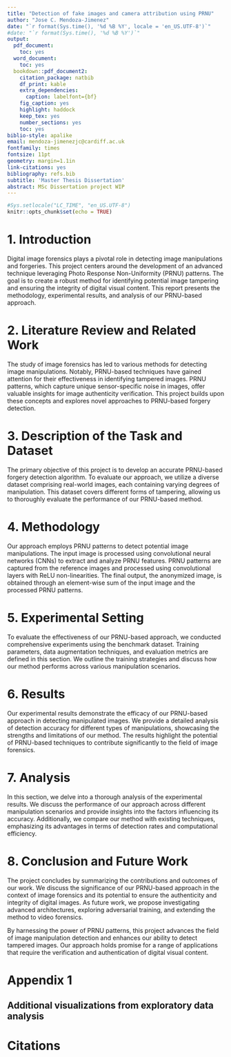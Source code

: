 ```yaml
---
title: "Detection of fake images and camera attribution using PRNU"
author: "Jose C. Mendoza-Jimenez"
date: "`r format(Sys.time(), '%d %B %Y', locale = 'en_US.UTF-8')`"
#date: "`r format(Sys.time(), '%d %B %Y')`"
output:
  pdf_document:
    toc: yes
  word_document:
    toc: yes
  bookdown::pdf_document2:
    citation_package: natbib
    df_print: kable
    extra_dependencies:
      caption: labelfont={bf}
    fig_caption: yes
    highlight: haddock
    keep_tex: yes
    number_sections: yes
    toc: yes
biblio-style: apalike
email: mendoza-jimenezjc@cardiff.ac.uk
fontfamily: times
fontsize: 11pt
geometry: margin=1.1in
link-citations: yes
bibliography: refs.bib
subtitle: 'Master Thesis Dissertation'
abstract: MSc Dissertation project WIP
---
```


<!-- set knitr options here -->

```r
#Sys.setlocale("LC_TIME", "en_US.UTF-8")
knitr::opts_chunk$set(echo = TRUE)
```

<!-- main body starts here -->

\pagebreak



# 1. Introduction {#intro}

Digital image forensics plays a pivotal role in detecting image manipulations and forgeries. This project centers around the development of an advanced technique leveraging Photo Response Non-Uniformity (PRNU) patterns. The goal is to create a robust method for identifying potential image tampering and ensuring the integrity of digital visual content. This report presents the methodology, experimental results, and analysis of our PRNU-based approach.

\pagebreak

# 2. Literature Review and Related Work
The study of image forensics has led to various methods for detecting image manipulations. Notably, PRNU-based techniques have gained attention for their effectiveness in identifying tampered images. PRNU patterns, which capture unique sensor-specific noise in images, offer valuable insights for image authenticity verification. This project builds upon these concepts and explores novel approaches to PRNU-based forgery detection.

\pagebreak

# 3. Description of the Task and Dataset
The primary objective of this project is to develop an accurate PRNU-based forgery detection algorithm. To evaluate our approach, we utilize a diverse dataset comprising real-world images, each containing varying degrees of manipulation. This dataset covers different forms of tampering, allowing us to thoroughly evaluate the performance of our PRNU-based method.

\pagebreak

# 4. Methodology
Our approach employs PRNU patterns to detect potential image manipulations. The input image is processed using convolutional neural networks (CNNs) to extract and analyze PRNU features. PRNU patterns are captured from the reference images and processed using convolutional layers with ReLU non-linearities. The final output, the anonymized image, is obtained through an element-wise sum of the input image and the processed PRNU patterns.

\pagebreak

# 5. Experimental Setting
To evaluate the effectiveness of our PRNU-based approach, we conducted comprehensive experiments using the benchmark dataset. Training parameters, data augmentation techniques, and evaluation metrics are defined in this section. We outline the training strategies and discuss how our method performs across various manipulation scenarios.

\pagebreak

# 6. Results
Our experimental results demonstrate the efficacy of our PRNU-based approach in detecting manipulated images. We provide a detailed analysis of detection accuracy for different types of manipulations, showcasing the strengths and limitations of our method. The results highlight the potential of PRNU-based techniques to contribute significantly to the field of image forensics.

\pagebreak

# 7. Analysis
In this section, we delve into a thorough analysis of the experimental results. We discuss the performance of our approach across different manipulation scenarios and provide insights into the factors influencing its accuracy. Additionally, we compare our method with existing techniques, emphasizing its advantages in terms of detection rates and computational efficiency.

\pagebreak

# 8. Conclusion and Future Work
The project concludes by summarizing the contributions and outcomes of our work. We discuss the significance of our PRNU-based approach in the context of image forensics and its potential to ensure the authenticity and integrity of digital images. As future work, we propose investigating advanced architectures, exploring adversarial training, and extending the method to video forensics.

By harnessing the power of PRNU patterns, this project advances the field of image manipulation detection and enhances our ability to detect tampered images. Our approach holds promise for a range of applications that require the verification and authentication of digital visual content.
\pagebreak

# Appendix 1
## Additional visualizations from exploratory data analysis

\pagebreak

# Citations 












